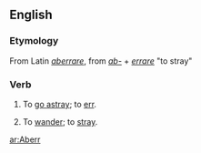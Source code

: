 ==English==
===Etymology===
From Latin ''[[aberrare]]'', from ''[[ab-]]'' + ''[[errare]]'' "to stray"

===Verb===
{{en-verb}}
# {{intransitive}} {{obsolete}} To [[go astray]]; to [[err]].
# {{intransitive}} {{obsolete}} To [[wander]]; to [[stray]].

[[ar:Aberr]]
